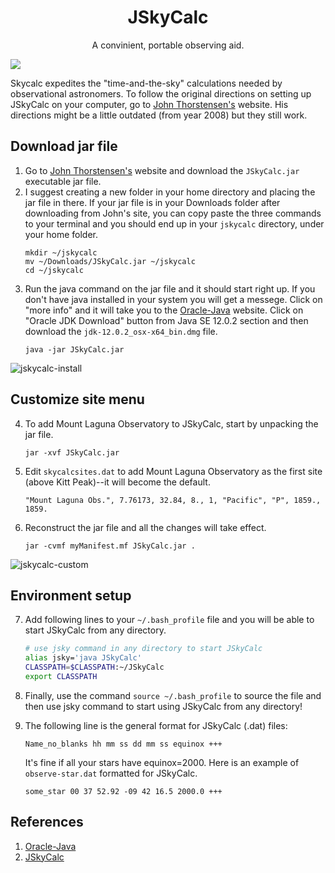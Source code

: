 
<h1 align="center">
  JSkyCalc
</h1>
<p align="center">A convinient, portable observing aid.</p>

![](../../images/jskycalc.png)

Skycalc expedites the "time-and-the-sky" calculations needed by observational astronomers. To follow the original directions on setting up JSkyCalc on your computer, go to [John Thorstensen's][2] website. His directions might be a little outdated (from year 2008) but they still work.

## Download jar file
1. Go to [John Thorstensen's][2] website and download the `JSkyCalc.jar` executable jar file.
2. I suggest creating a new folder in your home directory and placing the jar file in there. If your jar file is in your Downloads folder after downloading from John's site, you can copy paste the three commands to your terminal and you should end up in your `jskycalc` directory, under your home folder.
   ```
   mkdir ~/jskycalc
   mv ~/Downloads/JSkyCalc.jar ~/jskycalc
   cd ~/jskycalc
   ```
3. Run the java command on the jar file and it should start right up. If you don't have java installed in your system you will get a messege. Click on "more info" and it will take you to the [Oracle-Java][1] website.  Click on "Oracle JDK Download" button from Java SE 12.0.2 section and then download the `jdk-12.0.2_osx-x64_bin.dmg` file.
   ```
   java -jar JSkyCalc.jar
   ```

![jskycalc-install]

## Customize site menu
4. To add Mount Laguna Observatory to JSkyCalc, start by unpacking the jar file.
   ```
   jar -xvf JSkyCalc.jar
   ```
5. Edit `skycalcsites.dat` to add Mount Laguna Observatory as the first site (above Kitt Peak)--it will become the default.

   ```
   "Mount Laguna Obs.", 7.76173, 32.84, 8., 1, "Pacific", "P", 1859., 1859.
   ```
6. Reconstruct the jar file and all the changes will take effect.
   ```
   jar -cvmf myManifest.mf JSkyCalc.jar .
   ```
   
![jskycalc-custom]

## Environment setup
7. Add following lines to your `~/.bash_profile` file and you will be able to start JSkyCalc from any directory.

   ```bash
   # use jsky command in any directory to start JSkyCalc
   alias jsky='java JSkyCalc'
   CLASSPATH=$CLASSPATH:~/JSkyCalc
   export CLASSPATH
   ```
8. Finally, use the command `source ~/.bash_profile` to source the file and then use jsky command to start using JSkyCalc from any directory!
8. The following line is the general format for JSkyCalc (.dat) files:

   ```
   Name_no_blanks hh mm ss dd mm ss equinox +++
   ```

   It's fine if all your stars have equinox=2000. Here is an example of `observe-star.dat` formatted for JSkyCalc.

   ```
   some_star 00 37 52.92 -09 42 16.5 2000.0 +++
   ```

## References
1. [Oracle-Java][1]
2. [JSkyCalc][2]

[1]: https://www.oracle.com/technetwork/java/javase/downloads/index.html
[2]: https://www.dartmouth.edu/~physics/labs/skycalc/flyer.html

[jskycalc-install]: ../../images/jskycalc-install.png
[jskycalc-custom]: ../../images/jskycalc-custom.png
